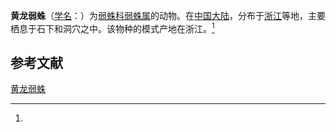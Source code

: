 {{Speciesbox
| name = 黄龙弱蛛
| status = 
| status_system = 
| image = 
| genus = Leptoneta
| species = huanglongensis
| authority = (Chen et al, 1982)<ref name='id12822'>{{cite web| url =http://www.bioinfo.cn/db05/BjdwSpecies.php?action=view&id=12822| title =黄龙弱蛛| work =《中国动物物种编目数据库》| publisher =中国科学院微生物研究所| author =中国科学院动物研究所| accessdate =2009-04-28| deadurl =yes| archiveurl =https://web.archive.org/web/20131203122335/http://www.bioinfo.cn/db05/BjdwSpecies.php?action=view| archivedate =2013-12-03}}</ref>
}}

'''黄龙弱蛛'''（[[学名|学名]]：{{lang|la|''Leptoneta huanglongensis''}}）为[[弱蛛科|弱蛛科]][[弱蛛属|弱蛛属]]的动物。在[[中国大陆|中国大陆]]，分布于[[浙江|浙江]]等地，主要栖息于石下和洞穴之中。该物种的模式产地在浙江。<ref name='id12822'/>

== 参考文献 ==
{{reflist}}

{{Wikispecies|Leptoneta huanglongensis}}
{{Taxonbar|from=Q1057937}}

[[Category:弱蛛属|黄龙弱蛛]]


{{蜘蛛小作品}}